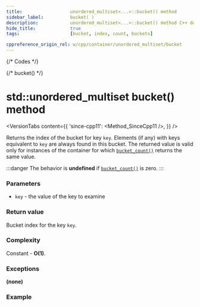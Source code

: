 ```yaml
---
title:					unordered_multiset<...>::bucket() method
sidebar_label:			bucket( )
description:			unordered_multiset<...>::bucket() method C++ documentation
hide_title:				true
tags:					[bucket, index, count, buckets]

cppreference_origin_rel: w/cpp/container/unordered_multiset/bucket
---
```



{/* Codes */}

{/* bucket() */}

# std::unordered_multiset bucket() method

<VersionTabs content={{
	'since-cpp11': <Method_SinceCpp11 />,
}} />

Returns the index of the bucket for key `key`.
Elements (if any) with keys equivalent to `key` are always found in this bucket.
The returned value is valid only for instances of the container for which [`bucket_count()`](/docs/std/containers/sets/unordered-multiset/bucket_count) returns the same value.

:::danger 
The behavior is **undefined** if [`bucket_count()`](/docs/std/containers/sets/unordered-multiset/bucket_count) is zero.
:::

### Parameters

 - `key` - the value of the key to examine

### Return value

Bucket index for the key `key`.

### Complexity

Constant - **O(1)**.

### Exceptions

**(none)**

### Example

<ImproveSection />
